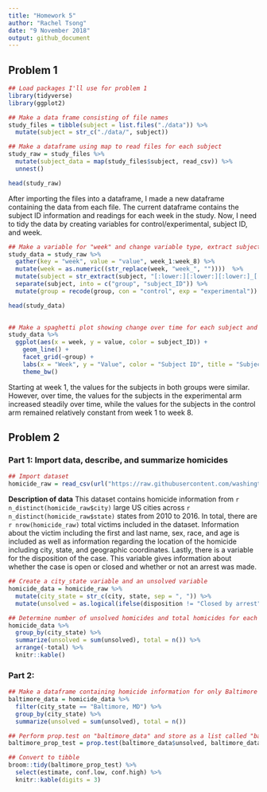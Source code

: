 ```yaml
---
title: "Homework 5"
author: "Rachel Tsong"
date: "9 November 2018"
output: github_document
---
```


## Problem 1
```r
## Load packages I'll use for problem 1
library(tidyverse)
library(ggplot2)
```

```r
## Make a data frame consisting of file names
study_files = tibble(subject = list.files("./data")) %>%
  mutate(subject = str_c("./data/", subject))

## Make a dataframe using map to read files for each subject 
study_raw = study_files %>%
  mutate(subject_data = map(study_files$subject, read_csv)) %>% 
  unnest()

head(study_raw)
```

After importing the files into a dataframe, I made a new dataframe containing the data from each file. The current dataframe contains the subject ID information and readings for each week in the study. Now, I need to tidy the data by creating variables for control/experimental, subject ID, and week.

```r
## Make a variable for "week" and change variable type, extract subject information from subject variable and create columns for "group" and "subject"
study_data = study_raw %>% 
  gather(key = "week", value = "value", week_1:week_8) %>%
  mutate(week = as.numeric((str_replace(week, "week_", ""))))  %>%
  mutate(subject = str_extract(subject, "[:lower:][:lower:][:lower:]_[:digit:][:digit:]")) %>%
  separate(subject, into = c("group", "subject_ID")) %>%
  mutate(group = recode(group, con = "control", exp = "experimental"))

head(study_data)
  
```

```r
## Make a spaghetti plot showing change over time for each subject and facet by group
study_data %>%
  ggplot(aes(x = week, y = value, color = subject_ID)) +
    geom_line() +
    facet_grid(~group) +
    labs(x = "Week", y = "Value", color = "Subject ID", title = "Subject Data Over Time") +
    theme_bw()
```

Starting at week 1, the values for the subjects in both groups were similar. However, over time, the values for the subjects in the experimental arm increased steadily over time, while the values for the subjects in the control arm remained relatively constant from week 1 to week 8.  

## Problem 2 

### Part 1: Import data, describe, and summarize homicides
```r
## Import dataset
homicide_raw = read_csv(url("https://raw.githubusercontent.com/washingtonpost/data-homicides/master/homicide-data.csv"))
```

**Description of data**
This dataset contains homicide information from `r n_distinct(homicide_raw$city)` large US cities across `r n_distinct(homicide_raw$state)` states from 2010 to 2016. In total, there are `r nrow(homicide_raw)` total victims included in the dataset. Information about the victim including the first and last name, sex, race, and age is included as well as information regarding the location of the homicide including city, state, and geographic coordinates. Lastly, there is a variable for the disposition of the case. This variable gives information about whether the case is open or closed and whether or not an arrest was made. 

```r
## Create a city_state variable and an unsolved variable
homicide_data = homicide_raw %>%
  mutate(city_state = str_c(city, state, sep = ", ")) %>%
  mutate(unsolved = as.logical(ifelse(disposition != "Closed by arrest", 1, 0))) 

## Determine number of unsolved homicides and total homicides for each city
homicide_data %>%
  group_by(city_state) %>%
  summarize(unsolved = sum(unsolved), total = n()) %>%
  arrange(-total) %>%
  knitr::kable()
```

### Part 2:
```r
## Make a dataframe containing homicide information for only Baltimore
baltimore_data = homicide_data %>%
  filter(city_state == "Baltimore, MD") %>% 
  group_by(city_state) %>%
  summarize(unsolved = sum(unsolved), total = n()) 

## Perform prop.test on "baltimore_data" and store as a list called "baltimore_prop_test"
baltimore_prop_test = prop.test(baltimore_data$unsolved, baltimore_data$total)

## Convert to tibble
broom::tidy(baltimore_prop_test) %>%
  select(estimate, conf.low, conf.high) %>% 
  knitr::kable(digits = 3)
```







